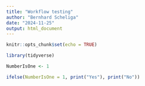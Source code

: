 ```yaml
---
title: "Workflow testing"
author: "Bernhard Scheliga"
date: "2024-11-25"
output: html_document
---
```


```r
knitr::opts_chunk$set(echo = TRUE)
```



```r
library(tidyverse)
```

```r

NumberIsOne <- 1

ifelse(NumberIsOne = 1, print("Yes"), print("No"))   

```

